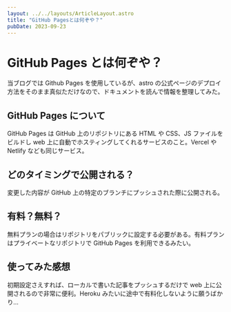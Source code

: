 ```yaml
---
layout: ../../layouts/ArticleLayout.astro
title: "GitHub Pagesとは何ぞや？"
pubDate: 2023-09-23
---
```


# GitHub Pages とは何ぞや？

当ブログでは Github Pages を使用しているが、astro の公式ページのデプロイ方法をそのまま真似ただけなので、ドキュメントを読んで情報を整理してみた。

## GitHub Pages について

GitHub Pages は GitHub 上のリポジトリにある HTML や CSS、JS ファイルをビルドし web 上に自動でホスティングしてくれるサービスのこと。Vercel や Netlify なども同じサービス。

## どのタイミングで公開される？

変更した内容が GitHub 上の特定のブランチにプッシュされた際に公開される。

## 有料？無料？

無料プランの場合はリポジトリをパブリックに設定する必要がある。有料プランはプライベートなリポジトリで GitHub Pages を利用できるみたい。

## 使ってみた感想

初期設定さえすれば、ローカルで書いた記事をプッシュするだけで web 上に公開されるので非常に便利。Heroku みたいに途中で有料化しないように願うばかり...
